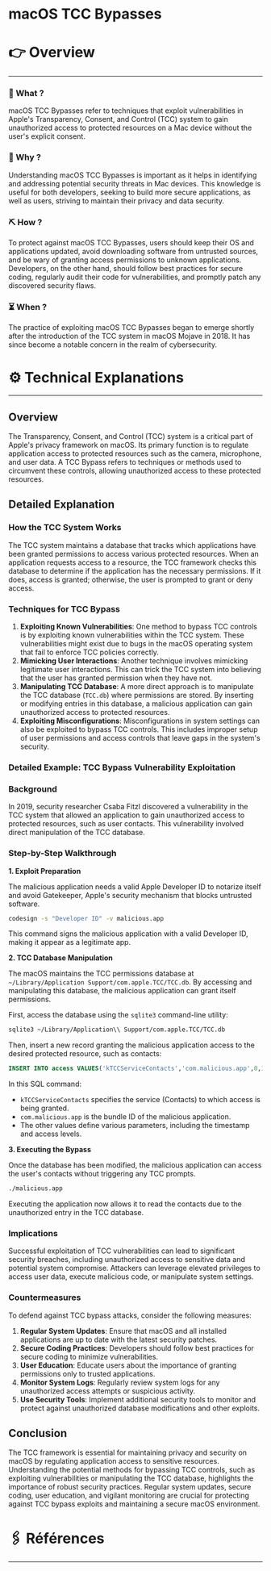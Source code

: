 # macOS TCC Bypasses


# 👉 Overview

---

### 👀 What ?

macOS TCC Bypasses refer to techniques that exploit vulnerabilities in Apple's Transparency, Consent, and Control (TCC) system to gain unauthorized access to protected resources on a Mac device without the user's explicit consent.


### 🧐 Why ?

Understanding macOS TCC Bypasses is important as it helps in identifying and addressing potential security threats in Mac devices. This knowledge is useful for both developers, seeking to build more secure applications, as well as users, striving to maintain their privacy and data security.


### ⛏️ How ?

To protect against macOS TCC Bypasses, users should keep their OS and applications updated, avoid downloading software from untrusted sources, and be wary of granting access permissions to unknown applications. Developers, on the other hand, should follow best practices for secure coding, regularly audit their code for vulnerabilities, and promptly patch any discovered security flaws.


### ⏳ When ?

The practice of exploiting macOS TCC Bypasses began to emerge shortly after the introduction of the TCC system in macOS Mojave in 2018. It has since become a notable concern in the realm of cybersecurity.


# ⚙️ Technical Explanations

---

## Overview

The Transparency, Consent, and Control (TCC) system is a critical part of Apple's privacy framework on macOS. Its primary function is to regulate application access to protected resources such as the camera, microphone, and user data. A TCC Bypass refers to techniques or methods used to circumvent these controls, allowing unauthorized access to these protected resources.

## Detailed Explanation

### How the TCC System Works

The TCC system maintains a database that tracks which applications have been granted permissions to access various protected resources. When an application requests access to a resource, the TCC framework checks this database to determine if the application has the necessary permissions. If it does, access is granted; otherwise, the user is prompted to grant or deny access.

### Techniques for TCC Bypass

1. **Exploiting Known Vulnerabilities**: One method to bypass TCC controls is by exploiting known vulnerabilities within the TCC system. These vulnerabilities might exist due to bugs in the macOS operating system that fail to enforce TCC policies correctly.
2. **Mimicking User Interactions**: Another technique involves mimicking legitimate user interactions. This can trick the TCC system into believing that the user has granted permission when they have not.
3. **Manipulating TCC Database**: A more direct approach is to manipulate the TCC database (`TCC.db`) where permissions are stored. By inserting or modifying entries in this database, a malicious application can gain unauthorized access to protected resources.
4. **Exploiting Misconfigurations**: Misconfigurations in system settings can also be exploited to bypass TCC controls. This includes improper setup of user permissions and access controls that leave gaps in the system's security.

### Detailed Example: TCC Bypass Vulnerability Exploitation

### Background

In 2019, security researcher Csaba Fitzl discovered a vulnerability in the TCC system that allowed an application to gain unauthorized access to protected resources, such as user contacts. This vulnerability involved direct manipulation of the TCC database.

### Step-by-Step Walkthrough

**1. Exploit Preparation**

The malicious application needs a valid Apple Developer ID to notarize itself and avoid Gatekeeper, Apple's security mechanism that blocks untrusted software.

```bash
codesign -s "Developer ID" -v malicious.app

```

This command signs the malicious application with a valid Developer ID, making it appear as a legitimate app.

**2. TCC Database Manipulation**

The macOS maintains the TCC permissions database at `~/Library/Application Support/com.apple.TCC/TCC.db`. By accessing and manipulating this database, the malicious application can grant itself permissions.

First, access the database using the `sqlite3` command-line utility:

```bash
sqlite3 ~/Library/Application\\ Support/com.apple.TCC/TCC.db

```

Then, insert a new record granting the malicious application access to the desired protected resource, such as contacts:

```sql
INSERT INTO access VALUES('kTCCServiceContacts','com.malicious.app',0,1,1,NULL,NULL,NULL,'UNUSED',NULL,0,1541440109);

```

In this SQL command:

- `kTCCServiceContacts` specifies the service (Contacts) to which access is being granted.
- `com.malicious.app` is the bundle ID of the malicious application.
- The other values define various parameters, including the timestamp and access levels.

**3. Executing the Bypass**

Once the database has been modified, the malicious application can access the user's contacts without triggering any TCC prompts.

```bash
./malicious.app

```

Executing the application now allows it to read the contacts due to the unauthorized entry in the TCC database.

### Implications

Successful exploitation of TCC vulnerabilities can lead to significant security breaches, including unauthorized access to sensitive data and potential system compromise. Attackers can leverage elevated privileges to access user data, execute malicious code, or manipulate system settings.

### Countermeasures

To defend against TCC bypass attacks, consider the following measures:

1. **Regular System Updates**: Ensure that macOS and all installed applications are up to date with the latest security patches.
2. **Secure Coding Practices**: Developers should follow best practices for secure coding to minimize vulnerabilities.
3. **User Education**: Educate users about the importance of granting permissions only to trusted applications.
4. **Monitor System Logs**: Regularly review system logs for any unauthorized access attempts or suspicious activity.
5. **Use Security Tools**: Implement additional security tools to monitor and protect against unauthorized database modifications and other exploits.

## Conclusion

The TCC framework is essential for maintaining privacy and security on macOS by regulating application access to sensitive resources. Understanding the potential methods for bypassing TCC controls, such as exploiting vulnerabilities or manipulating the TCC database, highlights the importance of robust security practices. Regular system updates, secure coding, user education, and vigilant monitoring are crucial for protecting against TCC bypass exploits and maintaining a secure macOS environment.

# 🖇️ Références

---